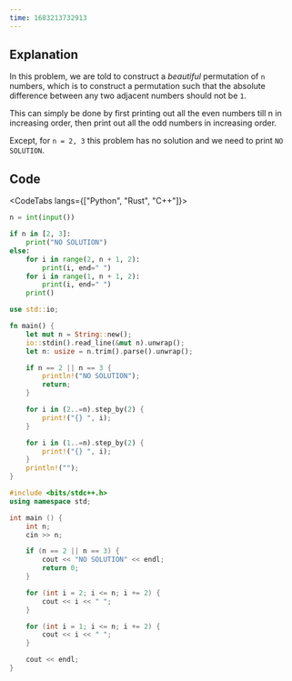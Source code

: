 ```yaml
---
time: 1683213732913
---
```


## Explanation

In this problem, we are told to construct a _beautiful_ permutation of `n` numbers, which is to construct a permutation such that the absolute difference between any two adjacent numbers should not be `1`.

This can simply be done by first printing out all the even numbers till n in increasing order, then print out all the odd numbers in increasing order.

Except, for `n = 2, 3` this problem has no solution and we need to print `NO SOLUTION`.

## Code

<CodeTabs langs={["Python", "Rust", "C++"]}>

```python
n = int(input())

if n in [2, 3]:
    print("NO SOLUTION")
else:
    for i in range(2, n + 1, 2):
        print(i, end=" ")
    for i in range(1, n + 1, 2):
        print(i, end=" ")
    print()
```

```rust
use std::io;

fn main() {
    let mut n = String::new();
    io::stdin().read_line(&mut n).unwrap();
    let n: usize = n.trim().parse().unwrap();

    if n == 2 || n == 3 {
        println!("NO SOLUTION");
        return;
    }

    for i in (2..=n).step_by(2) {
        print!("{} ", i);
    }

    for i in (1..=n).step_by(2) {
        print!("{} ", i);
    }
    println!("");
}
```

```cpp
#include <bits/stdc++.h>
using namespace std;

int main () {
    int n;
    cin >> n;

    if (n == 2 || n == 3) {
        cout << "NO SOLUTION" << endl;
        return 0;
    }

    for (int i = 2; i <= n; i += 2) {
        cout << i << " ";
    }

    for (int i = 1; i <= n; i += 2) {
        cout << i << " ";
    }

    cout << endl;
}
```

</CodeTabs>
